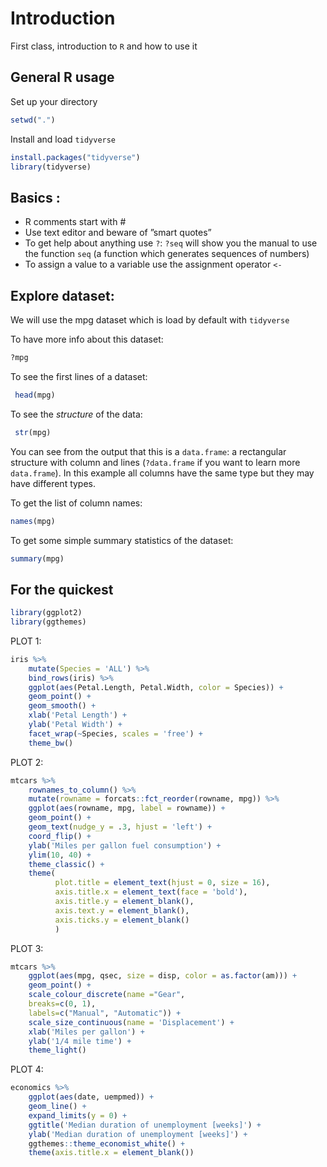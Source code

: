 # Introduction{#intro}
First class, introduction to `R` and how to use it

## General R usage

Set up your directory

```r
setwd(".")
```


Install and load `tidyverse`

```r
install.packages("tidyverse")
library(tidyverse)
```
## Basics :

* R comments start with #
* Use text editor and beware of ”smart quotes”
* To get help about anything use `?`: `?seq` will show you the manual to  use the function `seq` (a function which generates sequences of numbers)
* To assign a value to a variable use the assignment operator `<-`

## Explore dataset:

We will use the mpg dataset which is load by default with `tidyverse`

To have more info about this dataset:
```r
?mpg 
```
To see the first lines of a dataset:
```r
 head(mpg) 
```

To see the _structure_ of the data:
```r
 str(mpg)
```
You can see from the output that this is a `data.frame`:  a rectangular structure with column and lines (`?data.frame` if you want to learn more `data.frame`). In this example all columns have the same type but they may have different types.


To get the list of column names:
```r
names(mpg)
```

To get some simple summary statistics of the dataset:

```r
summary(mpg)
```


## For the quickest

```r
library(ggplot2)
library(ggthemes)
```


PLOT 1:
```r
iris %>%
    mutate(Species = 'ALL') %>%
    bind_rows(iris) %>%
    ggplot(aes(Petal.Length, Petal.Width, color = Species)) +
    geom_point() +
    geom_smooth() +
    xlab('Petal Length') +
    ylab('Petal Width') +
    facet_wrap(~Species, scales = 'free') +
    theme_bw()
```
PLOT 2:

```r
mtcars %>%
    rownames_to_column() %>%
    mutate(rowname = forcats::fct_reorder(rowname, mpg)) %>%
    ggplot(aes(rowname, mpg, label = rowname)) +
    geom_point() +
    geom_text(nudge_y = .3, hjust = 'left') +
    coord_flip() +
    ylab('Miles per gallon fuel consumption') +
    ylim(10, 40) +
    theme_classic() +
    theme(
          plot.title = element_text(hjust = 0, size = 16),
          axis.title.x = element_text(face = 'bold'),
          axis.title.y = element_blank(),
          axis.text.y = element_blank(),
          axis.ticks.y = element_blank()
          )
```
PLOT 3:

```r
mtcars %>%
    ggplot(aes(mpg, qsec, size = disp, color = as.factor(am))) +
    geom_point() +
    scale_colour_discrete(name ="Gear",
    breaks=c(0, 1),
    labels=c("Manual", "Automatic")) +
    scale_size_continuous(name = 'Displacement') +
    xlab('Miles per gallon') +
    ylab('1/4 mile time') +
    theme_light()
```

PLOT 4:

```r
economics %>%
    ggplot(aes(date, uempmed)) +
    geom_line() +
    expand_limits(y = 0) +
    ggtitle('Median duration of unemployment [weeks]') +
    ylab('Median duration of unemployment [weeks]') +
    ggthemes::theme_economist_white() +
    theme(axis.title.x = element_blank())
```


 

